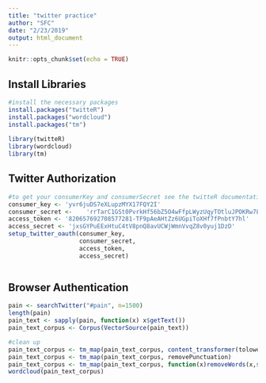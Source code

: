 ```yaml
---
title: "twitter practice"
author: "SFC"
date: "2/23/2019"
output: html_document
---
```


```r
knitr::opts_chunk$set(echo = TRUE)
```

## Install Libraries



```r
#install the necessary packages
install.packages("twitteR")
install.packages("wordcloud")
install.packages("tm")
 
library(twitteR)
library(wordcloud)
library(tm)


```

## Twitter Authorization


```r

 

 
#to get your consumerKey and consumerSecret see the twitteR documentation for instructions
consumer_key <- 'yvr6juDS7eXLupzMYX17FQY2I'
consumer_secret <-    'rrTarC1GSt0PvrkHf56bZ5O4wFfpLWyzUqyTOtluJPOKRw7L0f'
access_token <- '820657692708577281-TF9pAeAHtZz6UGpiToXHf7fPnbtY7hl'
access_secret <- 'jxsGYPuEExHtuC4tV8pnQ8avUCWjWmnVvqZ8v0yuj1DzD'
setup_twitter_oauth(consumer_key,
                    consumer_secret,
                    access_token,
                    access_secret)



```

## Browser Authentication
```r
pain <- searchTwitter("#pain", n=1500)
length(pain)
pain_text <- sapply(pain, function(x) x$getText())
pain_text_corpus <- Corpus(VectorSource(pain_text))

#clean up
pain_text_corpus <- tm_map(pain_text_corpus, content_transformer(tolower))
pain_text_corpus <- tm_map(pain_text_corpus, removePunctuation)
pain_text_corpus <- tm_map(pain_text_corpus, function(x)removeWords(x,stopwords()))
wordcloud(pain_text_corpus)

```
```r


```

